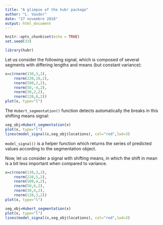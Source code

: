 ```yaml
---
title: "A glimpse of the hubr package"
author: "L. Vaudor"
date: "27 novembre 2018"
output: html_document
---
```


```r
knitr::opts_chunk$set(echo = TRUE)
set.seed(33)
```

```r
library(hubr)
```

Let us consider the following signal, which is composed of several segments with differing lengths and means (but constant variance):

```r
x=c(rnorm(130,3,2),
    rnorm(220,10,2),
    rnorm(500,2,2),
    rnorm(50,-4,2),
    rnorm(30,2,2),
    rnorm(120,8,2))
plot(x, type="l")
```

The `Hubert_segmentation()` function detects automatically the breaks in this shifting means signal:


```r
seg_obj=Hubert_segmentation(x)
plot(x, type="l")
lines(model_signal(x,seg_obj$locations), col="red",lwd=3)
```

`model_signal()` is a helper function which returns the series of predicted values according to the segmentation object.



Now, let us consider a signal with shifting means, in which the shift in mean is a bit less important when compared to variance.

```r
x=c(rnorm(130,3,2),
    rnorm(220,5,2),
    rnorm(500,4,2),
    rnorm(50,6,2),
    rnorm(30,4,2),
    rnorm(120,3,2))
plot(x, type="l")
```

```r
seg_obj=Hubert_segmentation(x)
plot(x, type="l")
lines(model_signal(x,seg_obj$locations), col="red",lwd=3)
```

